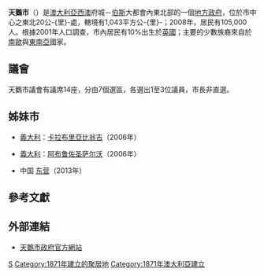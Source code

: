 {{Infobox Australian Place | type = lga 
| name     = 天鵝市
| state    = wa
| image    = Swan LGA WA.png
| imagesize= 180
| caption  = 天鵝市位置圖
| pop      = 105,432
| pop_footnotes = （2008年）<ref>{{cite web|url=http://www.abs.gov.au/ausstats/abs@.nsf/Products/3218.0~2007-08~Main+Features~Western+Australia?OpenDocument|title=Regional Population Growth, Australia, 2007–08 - Western Australia|author=Australian Bureau of Statistics|date=31 March 2008|accessdate=11 October  2009|archive-date=2010-02-09|archive-url=https://web.archive.org/web/20100209065014/http://www.abs.gov.au/ausstats/abs@.nsf/Products/3218.0~2007-08~Main+Features~Western+Australia?OpenDocument|dead-url=no}}</ref>
| area     = 1043
| est      = 1871年
| seat     = 密德蘭區 (西澳)
| mayor    = Mick Wainwright
| region   = [[伯斯|伯斯]]
| logo     = 
| url      = http://www.cityofswan.com
| stategov = 巴森丁、達令嶺、密德蘭、天鵝山、西天鵝
| fedgov   = 伯斯、科文、Hasluck、皮爾斯
}}
'''天鵝市'''（{{lang-en|City of Swan}}）是[[澳大利亞|澳大利亞]][[西澳大利亞州|西澳]]府城－[[伯斯|伯斯]]大都會內東北部的一個[[地方政府區域|地方政府]]，位於市中心之東北20公-{里}-處，轄境有1,043平方公-{里}-；2008年，居民有105,000人。根據2001年人口調查，市內居民有10%出生於[[英國|英國]]；主要的少數族裔來自於[[南歐|南歐]]與[[東南亞|東南亞]]國家。

==議會==
天鵝市議會有議席14座，分由7個選區，各選出1至3位議員，市長非直選。

==姊妹市==
*{{flagicon|Italy}}[[義大利|義大利]]：[[卡拉布里亞|卡拉布里亞]][[比翁吉|比翁吉]]（2006年）
*{{flagicon|Italy}}[[義大利|義大利]]：[[阿布鲁佐|阿布鲁佐]][[圣萨尔沃|圣萨尔沃]]（2006年）
*中国 [[东营|东营]]（2013年）

==參考文獻==
{{reflist}}

==外部連結==
* [http://www.cityofswan.com 天鵝市政府官方網站]{{Wayback|url=http://www.cityofswan.com/ |date=20100606062328 }}

{{DEFAULTSORT:City of Swan}}
[[Category:西澳大利亞州城市|S]]
[[Category:1871年建立的聚居地|Category:1871年建立的聚居地]]
[[Category:1871年澳大利亞建立|Category:1871年澳大利亞建立]]